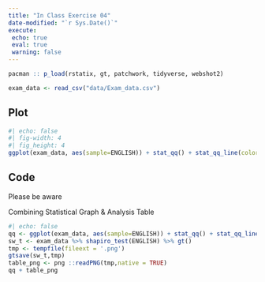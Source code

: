 ```yaml
---
title: "In Class Exercise 04"
date-modified: "`r Sys.Date()`"
execute:
 echo: true
 eval: true
 warning: false
---
```


```r
pacman :: p_load(rstatix, gt, patchwork, tidyverse, webshot2)
```

```r
exam_data <- read_csv("data/Exam_data.csv")
```

::: {.panel-tabset}
## Plot
```r
#| echo: false
#| fig-width: 4
#| fig_height: 4
ggplot(exam_data, aes(sample=ENGLISH)) + stat_qq() + stat_qq_line(color="blue")
```
## Code
:::

::: {.callout-note}
Please be aware
:::

Combining Statistical Graph & Analysis Table

```r
#| echo: false
qq <- ggplot(exam_data, aes(sample=ENGLISH)) + stat_qq() + stat_qq_line()
sw_t <- exam_data %>% shapiro_test(ENGLISH) %>% gt()
tmp <- tempfile(fileext = '.png')
gtsave(sw_t,tmp)
table_png <- png ::readPNG(tmp,native = TRUE)
qq + table_png
```
